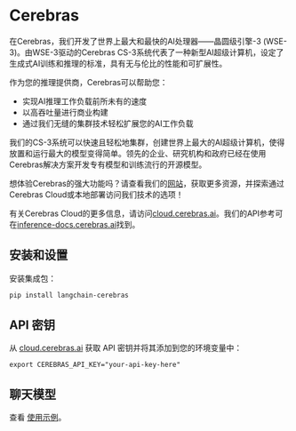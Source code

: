 # Cerebras

在Cerebras，我们开发了世界上最大和最快的AI处理器——晶圆级引擎-3 (WSE-3)。由WSE-3驱动的Cerebras CS-3系统代表了一种新型AI超级计算机，设定了生成式AI训练和推理的标准，具有无与伦比的性能和可扩展性。

作为您的推理提供商，Cerebras可以帮助您：
- 实现AI推理工作负载前所未有的速度
- 以高吞吐量进行商业构建
- 通过我们无缝的集群技术轻松扩展您的AI工作负载

我们的CS-3系统可以快速且轻松地集群，创建世界上最大的AI超级计算机，使得放置和运行最大的模型变得简单。领先的企业、研究机构和政府已经在使用Cerebras解决方案开发专有模型和训练流行的开源模型。

想体验Cerebras的强大功能吗？请查看我们的[网站](https://cerebras.ai)，获取更多资源，并探索通过Cerebras Cloud或本地部署访问我们技术的选项！

有关Cerebras Cloud的更多信息，请访问[cloud.cerebras.ai](https://cloud.cerebras.ai/)。我们的API参考可在[inference-docs.cerebras.ai](https://inference-docs.cerebras.ai/)找到。

## 安装和设置
安装集成包：

```bash
pip install langchain-cerebras
```

## API 密钥
从 [cloud.cerebras.ai](https://cloud.cerebras.ai/) 获取 API 密钥并将其添加到您的环境变量中：
```
export CEREBRAS_API_KEY="your-api-key-here"
```

## 聊天模型
查看 [使用示例](/docs/integrations/chat/cerebras)。
